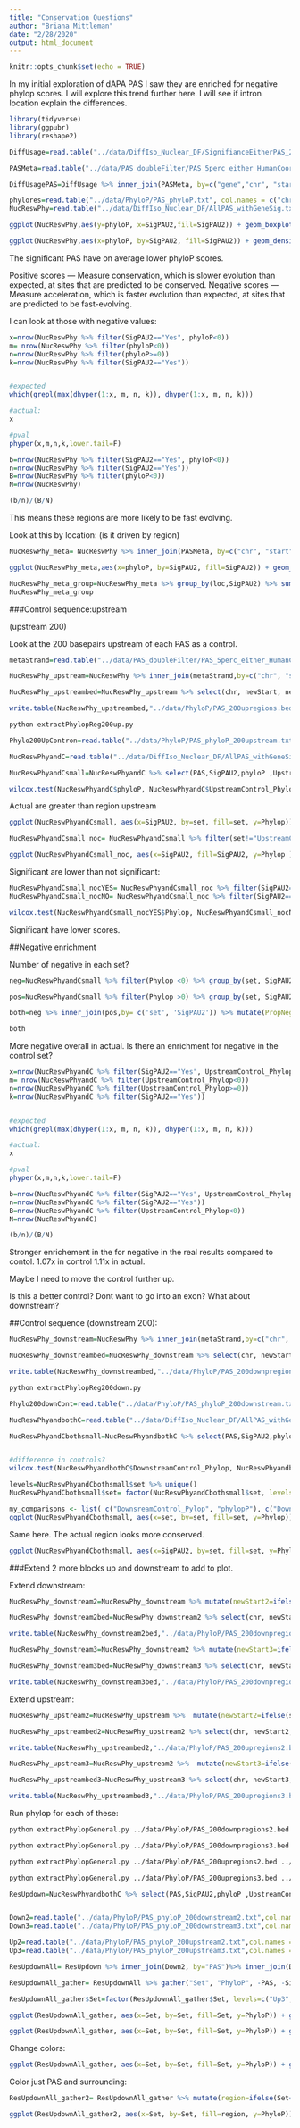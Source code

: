 ```yaml
---
title: "Conservation Questions"
author: "Briana Mittleman"
date: "2/28/2020"
output: html_document
---
```


```r
knitr::opts_chunk$set(echo = TRUE)
```

In my initial exploration of dAPA PAS I saw they are enriched for negative phylop scores. I will explore this trend further here. I will see if intron location explain the differences.  

```r
library(tidyverse)
library(ggpubr)
library(reshape2)
```

```r
DiffUsage=read.table("../data/DiffIso_Nuclear_DF/SignifianceEitherPAS_2_Nuclear.txt", header = T, stringsAsFactors = F)

PASMeta=read.table("../data/PAS_doubleFilter/PAS_5perc_either_HumanCoord_BothUsage_meta_doubleFilter.txt", header = T, stringsAsFactors = F) %>% dplyr::select(PAS, chr, start,end, gene, loc)

DiffUsagePAS=DiffUsage %>% inner_join(PASMeta, by=c("gene","chr", "start", "end"))
```

```r
phylores=read.table("../data/PhyloP/PAS_phyloP.txt", col.names = c("chr","start","end", "phyloP"), stringsAsFactors = F) %>% drop_na()
NucReswPhy=read.table("../data/DiffIso_Nuclear_DF/AllPAS_withGeneSig.txt", header = T, stringsAsFactors = F) %>% inner_join(phylores, by=c("chr","start","end"))
```


```r
ggplot(NucReswPhy,aes(y=phyloP, x=SigPAU2,fill=SigPAU2)) + geom_boxplot() + stat_compare_means()+ scale_fill_brewer(palette = "Dark2", name="Signficant")


```

```r

ggplot(NucReswPhy,aes(x=phyloP, by=SigPAU2, fill=SigPAU2)) + geom_density(alpha=.5) + scale_fill_brewer(palette = "Dark2", name="Signficant PAS") + labs(title="Mean PhyloP scores for tested PAS") + annotate("text",label="Wilcoxan, p=1.4e -5",x=6,y=.75)
```


The significant PAS have on average lower phyloP scores. 


Positive scores — Measure conservation, which is slower evolution than expected, at sites that are predicted to be conserved.
Negative scores — Measure acceleration, which is faster evolution than expected, at sites that are predicted to be fast-evolving.


I can look at those with negative values:  

```r
x=nrow(NucReswPhy %>% filter(SigPAU2=="Yes", phyloP<0))
m= nrow(NucReswPhy %>% filter(phyloP<0))
n=nrow(NucReswPhy %>% filter(phyloP>=0))
k=nrow(NucReswPhy %>% filter(SigPAU2=="Yes"))


#expected
which(grepl(max(dhyper(1:x, m, n, k)), dhyper(1:x, m, n, k)))

#actual:
x

#pval
phyper(x,m,n,k,lower.tail=F)
```

```r
b=nrow(NucReswPhy %>% filter(SigPAU2=="Yes", phyloP<0))
n=nrow(NucReswPhy %>% filter(SigPAU2=="Yes"))
B=nrow(NucReswPhy %>% filter(phyloP<0))
N=nrow(NucReswPhy)

(b/n)/(B/N)
```



This means these regions are more likely to be fast evolving.  

Look at this by location: (is it driven by region)

```r
NucReswPhy_meta= NucReswPhy %>% inner_join(PASMeta, by=c("chr", "start", "end", "gene"))

ggplot(NucReswPhy_meta,aes(x=phyloP, by=SigPAU2, fill=SigPAU2)) + geom_density(alpha=.5) + scale_fill_brewer(palette = "Dark2") + facet_grid(~loc)
```
```r
NucReswPhy_meta_group=NucReswPhy_meta %>% group_by(loc,SigPAU2) %>% summarise(n=n(),meanPhylo=mean(phyloP))
NucReswPhy_meta_group
```

###Control sequence:upstream 

(upstream 200)

Look at the 200 basepairs upstream of each PAS as a control. 


```r
metaStrand=read.table("../data/PAS_doubleFilter/PAS_5perc_either_HumanCoord_BothUsage_meta_doubleFilter.txt", header = T, stringsAsFactors = F) %>% select(chr, start,end, strandFix, PAS)

NucReswPhy_upstream=NucReswPhy %>% inner_join(metaStrand,by=c("chr", "start", "end")) %>% mutate(newStart=ifelse(strandFix=="+", start - 200, end), newEnd=ifelse(strandFix=="+", start, end +200))

NucReswPhy_upstreambed=NucReswPhy_upstream %>% select(chr, newStart, newEnd, PAS, Human, strandFix)

write.table(NucReswPhy_upstreambed,"../data/PhyloP/PAS_200upregions.bed",col.names = F,row.names = F,quote = F,sep="\t")
```


```bash
python extractPhylopReg200up.py

```


```r
Phylo200UpContron=read.table("../data/PhyloP/PAS_phyloP_200upstream.txt",stringsAsFactors = F, col.names = c("chr", "start","end", "PAS","UpstreamControl_Phylop")) 

NucReswPhyandC=read.table("../data/DiffIso_Nuclear_DF/AllPAS_withGeneSig.txt", header = T, stringsAsFactors = F) %>% inner_join(phylores, by=c("chr", "start","end")) %>% inner_join(metaStrand,by=c("chr", "start", "end"))%>% inner_join(Phylo200UpContron, by="PAS")  %>% drop_na()

NucReswPhyandCsmall=NucReswPhyandC %>% select(PAS,SigPAU2,phyloP ,UpstreamControl_Phylop ) %>% gather("set", "Phylop", -PAS, -SigPAU2)

wilcox.test(NucReswPhyandC$phyloP, NucReswPhyandC$UpstreamControl_Phylop, alternative = "greater")
```
Actual are greater than region upstream  

```r
ggplot(NucReswPhyandCsmall, aes(x=SigPAU2, by=set, fill=set, y=Phylop)) + geom_boxplot() + scale_fill_brewer(palette = "Dark2",labels=c('PAS', 'Control') ) + stat_compare_means()

```


```r
NucReswPhyandCsmall_noc= NucReswPhyandCsmall %>% filter(set!="UpstreamControl_Phylop")

ggplot(NucReswPhyandCsmall_noc, aes(x=SigPAU2, fill=SigPAU2, y=Phylop )) + geom_boxplot() + stat_compare_means() + scale_fill_brewer(palette = "OrRd") + labs(title="Significant PAS",x="")+ scale_x_discrete(labels=c("Not Significant", "Signficant"))+ theme(legend.position = "none",text= element_text(size=16))
```

Significant are lower than not significant:  

```r
NucReswPhyandCsmall_nocYES= NucReswPhyandCsmall_noc %>% filter(SigPAU2=="Yes")
NucReswPhyandCsmall_nocNO= NucReswPhyandCsmall_noc %>% filter(SigPAU2=="No")

wilcox.test(NucReswPhyandCsmall_nocYES$Phylop, NucReswPhyandCsmall_nocNO$Phylop, alternative ="less")
```

Significant have lower scores.  
 

##Negative enrichment 

Number of negative in each set?

```r
neg=NucReswPhyandCsmall %>% filter(Phylop <0) %>% group_by(set, SigPAU2) %>% summarise(nNeg=n())

pos=NucReswPhyandCsmall %>% filter(Phylop >0) %>% group_by(set, SigPAU2) %>% summarise(nPos=n())

both=neg %>% inner_join(pos,by= c('set', 'SigPAU2')) %>% mutate(PropNeg=nNeg/(nNeg+nPos))

both
```

More negative overall in actual. Is there an enrichment for negative in the control set?  

```r
x=nrow(NucReswPhyandC %>% filter(SigPAU2=="Yes", UpstreamControl_Phylop<0))
m= nrow(NucReswPhyandC %>% filter(UpstreamControl_Phylop<0))
n=nrow(NucReswPhyandC %>% filter(UpstreamControl_Phylop>=0))
k=nrow(NucReswPhyandC %>% filter(SigPAU2=="Yes"))


#expected
which(grepl(max(dhyper(1:x, m, n, k)), dhyper(1:x, m, n, k)))

#actual:
x

#pval
phyper(x,m,n,k,lower.tail=F)
```
```r
b=nrow(NucReswPhyandC %>% filter(SigPAU2=="Yes", UpstreamControl_Phylop<0))
n=nrow(NucReswPhyandC %>% filter(SigPAU2=="Yes"))
B=nrow(NucReswPhyandC %>% filter(UpstreamControl_Phylop<0))
N=nrow(NucReswPhyandC)

(b/n)/(B/N)
```

Stronger enrichement in the for negative in the real results compared to contol.
1.07x in control 1.11x in actual.



Maybe I need to move the control further up. 

Is this a better control? Dont want to go into an exon? What about downstream?  

##Control sequence (downstream 200): 

```r

NucReswPhy_downstream=NucReswPhy %>% inner_join(metaStrand,by=c("chr", "start", "end")) %>% mutate(newStart=ifelse(strandFix=="+",  end, start-200), newEnd=ifelse(strandFix=="+", end+200, start))

NucReswPhy_downstreambed=NucReswPhy_downstream %>% select(chr, newStart, newEnd, PAS, Human, strandFix)

write.table(NucReswPhy_downstreambed,"../data/PhyloP/PAS_200downpregions.bed",col.names = F,row.names = F,quote = F,sep="\t")
```



```bash
python extractPhylopReg200down.py

```


```r
Phylo200downCont=read.table("../data/PhyloP/PAS_phyloP_200downstream.txt",stringsAsFactors = F, col.names = c("chr", "start","end", "PAS","DownstreamControl_Phylop")) 

NucReswPhyandbothC=read.table("../data/DiffIso_Nuclear_DF/AllPAS_withGeneSig.txt", header = T, stringsAsFactors = F) %>% inner_join(phylores, by=c("chr", "start","end")) %>% inner_join(metaStrand,by=c("chr", "start", "end"))%>% inner_join(Phylo200UpContron, by="PAS")  %>% drop_na() %>%  inner_join(Phylo200downCont, by="PAS")  %>% drop_na()

NucReswPhyandCbothsmall=NucReswPhyandbothC %>% select(PAS,SigPAU2,phyloP ,UpstreamControl_Phylop,DownstreamControl_Phylop ) %>% gather("set", "Phylop", -PAS, -SigPAU2) %>% drop_na()


#difference in controls? 
wilcox.test(NucReswPhyandbothC$DownstreamControl_Phylop, NucReswPhyandbothC$UpstreamControl_Phylop,alternative = "greater")


```


```r

levels=NucReswPhyandCbothsmall$set %>% unique()
NucReswPhyandCbothsmall$set= factor(NucReswPhyandCbothsmall$set, levels = c("UpstreamControl_Phylop", "phyloP", "DownstreamControl_Phylop"))

my_comparisons <- list( c("DownsreamControl_Pylop", "phylopP"), c("DownsreamControl_Pylop", "UpstreamControl_Phylop"), c("phylopP", "UpstreamControl_Phylop") )
ggplot(NucReswPhyandCbothsmall, aes(x=set, by=set, fill=set, y=Phylop)) + geom_boxplot() + scale_fill_brewer(palette = "Dark2",labels=c("Upstream Control", "PAS", "Downstream Control") ) + stat_compare_means(ref.group = "phyloP",paired = FALSE,label = "p.signif")  + labs(x="", title="PAS conserved compared to surrounding regions" ) + scale_x_discrete( labels=c("Upstream Control", "PAS", "Downstream Control"))+ theme(legend.position = "none",text= element_text(size=16))
```

Same here. The actual region looks more conserved. 

```r
ggplot(NucReswPhyandCbothsmall, aes(x=SigPAU2, by=set, fill=set, y=Phylop)) + geom_boxplot() + scale_fill_brewer(palette = "Dark2",labels=c("Downstream Control", "PAS", "Upstream Control") )
```




###Extend 
2 more blocks up and downstream to add to plot. 

Extend downstream: 
```r

NucReswPhy_downstream2=NucReswPhy_downstream %>% mutate(newStart2=ifelse(strandFix=="+",  newEnd, newStart-200), newEnd2=ifelse(strandFix=="+", newEnd+200, newStart))

NucReswPhy_downstream2bed=NucReswPhy_downstream2 %>% select(chr, newStart2, newEnd2, PAS, Human, strandFix)

write.table(NucReswPhy_downstream2bed,"../data/PhyloP/PAS_200downpregions2.bed",col.names = F,row.names = F,quote = F,sep="\t")

NucReswPhy_downstream3=NucReswPhy_downstream2 %>% mutate(newStart3=ifelse(strandFix=="+",  newEnd2, newStart2-200), newEnd3=ifelse(strandFix=="+", newEnd2+200, newStart2))

NucReswPhy_downstream3bed=NucReswPhy_downstream3 %>% select(chr, newStart3, newEnd3, PAS, Human, strandFix)

write.table(NucReswPhy_downstream3bed,"../data/PhyloP/PAS_200downpregions3.bed",col.names = F,row.names = F,quote = F,sep="\t")
```

Extend upstream:  


```r
NucReswPhy_upstream2=NucReswPhy_upstream %>%  mutate(newStart2=ifelse(strandFix=="+", newStart - 200, newEnd), newEnd2=ifelse(strandFix=="+", newStart, newEnd +200))

NucReswPhy_upstreambed2=NucReswPhy_upstream2 %>% select(chr, newStart2, newEnd2, PAS, Human, strandFix)

write.table(NucReswPhy_upstreambed2,"../data/PhyloP/PAS_200upregions2.bed",col.names = F,row.names = F,quote = F,sep="\t")

NucReswPhy_upstream3=NucReswPhy_upstream2 %>%  mutate(newStart3=ifelse(strandFix=="+", newStart2 - 200, newEnd2), newEnd3=ifelse(strandFix=="+", newStart2, newEnd2 +200))

NucReswPhy_upstreambed3=NucReswPhy_upstream3 %>% select(chr, newStart3, newEnd3, PAS, Human, strandFix)

write.table(NucReswPhy_upstreambed3,"../data/PhyloP/PAS_200upregions3.bed",col.names = F,row.names = F,quote = F,sep="\t")
```

Run phylop for each of these:  

```bash
python extractPhylopGeneral.py ../data/PhyloP/PAS_200downpregions2.bed ../data/PhyloP/PAS_phyloP_200downstream2.txt

python extractPhylopGeneral.py ../data/PhyloP/PAS_200downpregions3.bed ../data/PhyloP/PAS_phyloP_200downstream3.txt

python extractPhylopGeneral.py ../data/PhyloP/PAS_200upregions2.bed ../data/PhyloP/PAS_phyloP_200upstream2.txt

python extractPhylopGeneral.py ../data/PhyloP/PAS_200upregions3.bed ../data/PhyloP/PAS_phyloP_200upstream3.txt

```



```r
ResUpdown=NucReswPhyandbothC %>% select(PAS,SigPAU2,phyloP ,UpstreamControl_Phylop,DownstreamControl_Phylop ) 


Down2=read.table("../data/PhyloP/PAS_phyloP_200downstream2.txt",col.names = c("chr", "start", "end", "PAS", "Down2"),stringsAsFactors = F) %>% select(PAS, Down2)%>% drop_na()
Down3=read.table("../data/PhyloP/PAS_phyloP_200downstream3.txt",col.names = c("chr", "start", "end", "PAS", "Down3"),stringsAsFactors = F) %>% select(PAS, Down3)%>% drop_na()

Up2=read.table("../data/PhyloP/PAS_phyloP_200upstream2.txt",col.names = c("chr", "start", "end", "PAS", "Up2"),stringsAsFactors = F) %>% select(PAS, Up2)%>% drop_na()
Up3=read.table("../data/PhyloP/PAS_phyloP_200upstream3.txt",col.names = c("chr", "start", "end", "PAS", "Up3"),stringsAsFactors = F) %>% select(PAS, Up3)%>% drop_na()

ResUpdownAll= ResUpdown %>% inner_join(Down2, by="PAS")%>% inner_join(Down3, by="PAS") %>% inner_join(Up2, by="PAS") %>% inner_join(Up3, by="PAS")

ResUpdownAll_gather= ResUpdownAll %>% gather("Set", "PhyloP", -PAS, -SigPAU2)

ResUpdownAll_gather$Set=factor(ResUpdownAll_gather$Set, levels=c("Up3", "Up2","UpstreamControl_Phylop", "phyloP","DownstreamControl_Phylop", "Down2", "Down3" ))

```

```r
ggplot(ResUpdownAll_gather, aes(x=Set, by=Set, fill=Set, y=PhyloP)) + geom_boxplot() + scale_fill_brewer(palette = "Dark2") + scale_x_discrete(labels=c("-600", "-400", "-200", '0','200','400','600')) + labs(x="Basepairs", title="PAS are more conserved than surrounding regions") + theme(legend.position = "none")
```

```r
ggplot(ResUpdownAll_gather, aes(x=Set, by=Set, fill=Set, y=PhyloP)) + geom_boxplot() + scale_fill_brewer(palette = "Dark2") + facet_grid(~SigPAU2)+ scale_x_discrete(labels=c("-600", "-400", "-200", '0','200','400','600')) + labs(x="Basepairs", title="PAS are more conserved than surrounding regions") + theme(legend.position = "none")
```


Change colors: 

```r
ggplot(ResUpdownAll_gather, aes(x=Set, by=Set, fill=Set, y=PhyloP)) + geom_boxplot() + scale_fill_brewer(palette = "RdYlBu") + scale_x_discrete(labels=c("-600", "-400", "-200", '0','200','400','600')) + labs(x="Basepairs", title="PAS are more conserved than surrounding regions") + theme(legend.position = "none")
```

Color just PAS and surrounding: 

```r
ResUpdownAll_gather2= ResUpdownAll_gather %>% mutate(region=ifelse(Set=="phyloP", "Yes", "No"))

ggplot(ResUpdownAll_gather2, aes(x=Set, by=Set, fill=region, y=PhyloP)) + geom_boxplot(notch = T) + scale_fill_brewer(palette = "RdYlBu") + scale_x_discrete(labels=c("-600", "-400", "-200", '0','200','400','600')) + labs(x="Basepairs", title="PAS are more conserved than surrounding regions") + theme(legend.position = "none")
```

